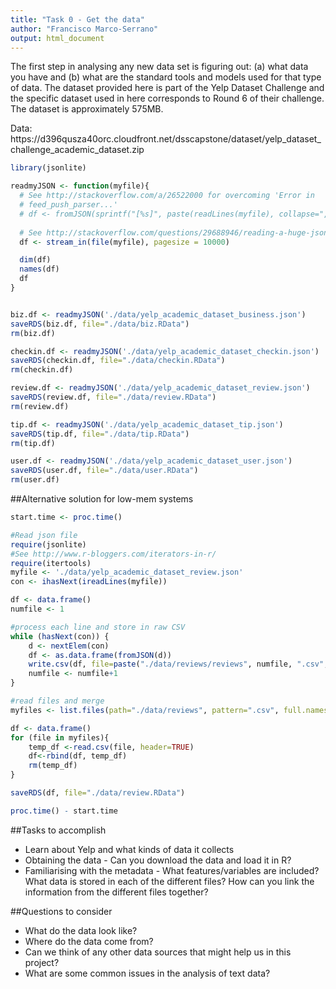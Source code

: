 ```yaml
---
title: "Task 0 - Get the data"
author: "Francisco Marco-Serrano"
output: html_document
---
```


The first step in analysing any new data set is figuring out: (a) what data you have and (b) what are the standard tools and models used for that type of data. The dataset provided here is part of the Yelp Dataset Challenge and the specific dataset used in here corresponds to Round 6 of their challenge. The dataset is approximately 575MB.

Data: https://d396qusza40orc.cloudfront.net/dsscapstone/dataset/yelp_dataset_challenge_academic_dataset.zip


```r
library(jsonlite)

readmyJSON <- function(myfile){
  # See http://stackoverflow.com/a/26522000 for overcoming 'Error in
  # feed_push_parser...'
  # df <- fromJSON(sprintf("[%s]", paste(readLines(myfile), collapse=",")))
  
  # See http://stackoverflow.com/questions/29688946/reading-a-huge-json-file-in-r-issues
  df <- stream_in(file(myfile), pagesize = 10000)

  dim(df)
  names(df)
  df
} 


biz.df <- readmyJSON('./data/yelp_academic_dataset_business.json')
saveRDS(biz.df, file="./data/biz.RData")
rm(biz.df)

checkin.df <- readmyJSON('./data/yelp_academic_dataset_checkin.json')
saveRDS(checkin.df, file="./data/checkin.RData")
rm(checkin.df)

review.df <- readmyJSON('./data/yelp_academic_dataset_review.json')
saveRDS(review.df, file="./data/review.RData")
rm(review.df)

tip.df <- readmyJSON('./data/yelp_academic_dataset_tip.json')
saveRDS(tip.df, file="./data/tip.RData")
rm(tip.df)

user.df <- readmyJSON('./data/yelp_academic_dataset_user.json')
saveRDS(user.df, file="./data/user.RData")
rm(user.df)

```

##Alternative solution for low-mem systems
```r

start.time <- proc.time()

#Read json file
require(jsonlite)
#See http://www.r-bloggers.com/iterators-in-r/
require(itertools)
myfile <- './data/yelp_academic_dataset_review.json'
con <- ihasNext(ireadLines(myfile))

df <- data.frame()
numfile <- 1

#process each line and store in raw CSV
while (hasNext(con)) {
    d <- nextElem(con)
    df <- as.data.frame(fromJSON(d))
    write.csv(df, file=paste("./data/reviews/reviews", numfile, ".csv", sep=""), sep=",", row.names="F")
    numfile <- numfile+1
}

#read files and merge
myfiles <- list.files(path="./data/reviews", pattern=".csv", full.names = T)

df <- data.frame()
for (file in myfiles){
    temp_df <-read.csv(file, header=TRUE)
    df<-rbind(df, temp_df)
    rm(temp_df)
}

saveRDS(df, file="./data/review.RData")

proc.time() - start.time

```

##Tasks to accomplish

* Learn about Yelp and what kinds of data it collects
* Obtaining the data - Can you download the data and load it in R?
* Familiarising with the metadata - What features/variables are included? What data is stored in each of the different files? How can you link the information from the different files together?

##Questions to consider

* What do the data look like?
* Where do the data come from?
* Can we think of any other data sources that might help us in this project?
* What are some common issues in the analysis of text data?